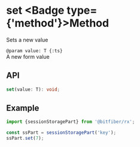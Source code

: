 
# set <Badge type={'method'}>Method</Badge>

Sets a new value

`@param value: T {:ts}`  
A new form value

## API

```ts copy
set(value: T): void;
```

## Example

```ts copy
import {sessionStoragePart} from '@bitfiber/rx';

const ssPart = sessionStoragePart('key');
ssPart.set(7);
```
